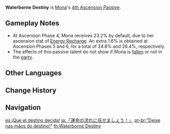 {{Talent Infobox
|image         = Talent Waterborne Destiny.png
|character     = Mona
|type          = 4th Ascension Passive
|info          = Increases Mona's [[Hydro DMG Bonus|{{Color|Hydro DMG Bonus}}]] by a degree equivalent to 20% of her [[Energy Recharge]] rate.
|scale_att1    = Energy Recharge
|utility1      = Hydro DMG Bonus
}}
'''Waterborne Destiny''' is [[Mona]]'s [[4th Ascension Passive]].

==Gameplay Notes==
*At Ascension Phase 4, Mona receives 23.2% {{Color|Hydro|Hydro DMG Bonus}} by default, due to her ascension stat of [[Energy Recharge]]. An extra 1.6% {{Color|Hydro|Hydro DMG Bonus}} is obtained at Ascension Phases 5 and 6, for a total of 24.8% and 26.4%, respectively.
*The effects of this passive talent do not show if Mona is [[fallen]] or not in the [[party]].

==Other Languages==
{{Other Languages
|en      = Waterborne Destiny
|zhs     = 「托付于命运吧！」
|zhs_rm  = "Tuōfù Yú Mìngyùn ba!"
|zht     = 「託付於命運吧！」
|zht_rm  = "Tuōfù Yú Mìngyùn ba!"
|zh_tl   = 
|ja      = 「運命の流れに任せましょう！」
|ja_rm   = "Unmei no Nagare ni Makasemashou!"
|ja_tl   = "Let's Leave It to the Flow of Fate!"
|ko      = 「운명에 맡겨!」
|ko_rm   = "Unmyeong-e Matgyeo!"
|ko_tl   = "Leave it to Fate!"
|es      = ¡Que el destino decida!
|es_tl   = Let the Fate Decide!
|fr      = Que le destin décide
|fr_tl   = Let Fate Decide
|ru      = Пусть судьба кинет кости!
|ru_tl   = 
|th      = Waterborne Destiny
|vi      = "Cứ để mặc cho vận mệnh đi!"
|vi_tl   = "Just Leave it to Fate!"
|de      = „Lass das Schicksal entscheiden!“
|de_tl   = "Let Destiny Decide!"
|id      = Waterborne Destiny
|pt      = "Deixe nas mãos do destino!"
|pt_tl   = 
}}

==Change History==
{{Change History|1.0}}
{{Clr}}
==Navigation==
{{Talent Navbox|Mona}}

[[es:¡Que el destino decida!]]
[[ja:「運命の流れに任せましょう！」]]
[[pt-br:"Deixe nas mãos do destino!"]]
[[th:Waterborne Destiny]]